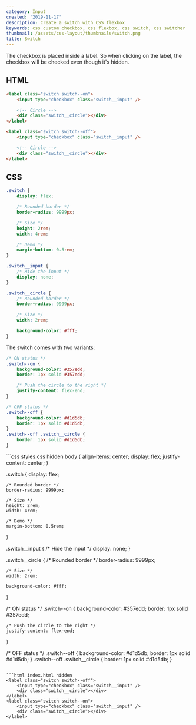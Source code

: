 ```yaml
---
category: Input
created: '2019-11-17'
description: Create a switch with CSS flexbox
keywords: css custom checkbox, css flexbox, css switch, css switcher
thumbnail: /assets/css-layout/thumbnails/switch.png
title: Switch
---
```


The checkbox is placed inside a label. So when clicking on the label, the checkbox will be checked even though it's hidden.

## HTML

```html index.html
<label class="switch switch--on">
    <input type="checkbox" class="switch__input" />

    <!-- Circle -->
    <div class="switch__circle"></div>
</label>

<label class="switch switch--off">
    <input type="checkbox" class="switch__input" />

    <!-- Circle -->
    <div class="switch__circle"></div>
</label>
```

## CSS

```css styles.css
.switch {
    display: flex;

    /* Rounded border */
    border-radius: 9999px;

    /* Size */
    height: 2rem;
    width: 4rem;

    /* Demo */
    margin-bottom: 0.5rem;
}

.switch__input {
    /* Hide the input */
    display: none;
}

.switch__circle {
    /* Rounded border */
    border-radius: 9999px;

    /* Size */
    width: 2rem;

    background-color: #fff;
}
```

The switch comes with two variants:

```css
/* ON status */
.switch--on {
    background-color: #357edd;
    border: 1px solid #357edd;

    /* Push the circle to the right */
    justify-content: flex-end;
}

/* OFF status */
.switch--off {
    background-color: #d1d5db;
    border: 1px solid #d1d5db;
}
.switch--off .switch__circle {
    border: 1px solid #d1d5db;
}
```

<Playground>
```css styles.css hidden
body {
    align-items: center;
    display: flex;
    justify-content: center;
}

.switch {
    display: flex;

    /* Rounded border */
    border-radius: 9999px;

    /* Size */
    height: 2rem;
    width: 4rem;

    /* Demo */
    margin-bottom: 0.5rem;
}

.switch__input {
    /* Hide the input */
    display: none;
}

.switch__circle {
    /* Rounded border */
    border-radius: 9999px;

    /* Size */
    width: 2rem;

    background-color: #fff;
}

/* ON status */
.switch--on {
    background-color: #357edd;
    border: 1px solid #357edd;

    /* Push the circle to the right */
    justify-content: flex-end;
}

/* OFF status */
.switch--off {
    background-color: #d1d5db;
    border: 1px solid #d1d5db;
}
.switch--off .switch__circle {
    border: 1px solid #d1d5db;
}
```

```html index.html hidden
<label class="switch switch--off">
    <input type="checkbox" class="switch__input" />
    <div class="switch__circle"></div>
</label>
<label class="switch switch--on">
    <input type="checkbox" class="switch__input" />
    <div class="switch__circle"></div>
</label>
```
</Playground>
